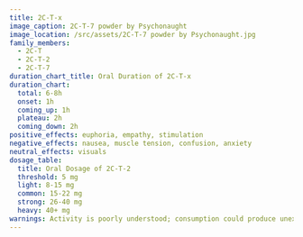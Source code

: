 ---
title: 2C-T-x
image_caption: 2C-T-7 powder by Psychonaught
image_location: /src/assets/2C-T-7 powder by Psychonaught.jpg
family_members:
  - 2C-T
  - 2C-T-2
  - 2C-T-7
duration_chart_title: Oral Duration of 2C-T-x
duration_chart:
  total: 6-8h
  onset: 1h
  coming_up: 1h
  plateau: 2h
  coming_down: 2h
positive_effects: euphoria, empathy, stimulation
negative_effects: nausea, muscle tension, confusion, anxiety
neutral_effects: visuals
dosage_table:
  title: Oral Dosage of 2C-T-2
  threshold: 5 mg
  light: 8-15 mg
  common: 15-22 mg
  strong: 26-40 mg
  heavy: 40+ mg
warnings: Activity is poorly understood; consumption could produce unexpected consequences.
---

